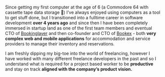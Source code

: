 Since getting my first computer at the age of 6 (a Commodore 64 with cassette tape data storage 🤘) I've always enjoyed using computers as a tool to get stuff done, but I transitioned into a fulltime career in software development **over 4 years ago** and since then I have been completely immersed in startup land as one of the first team members and eventual CTO of [Bookinglayer](https://www.bookinglayer.com) and then co-founder and CTO of [Bookex](https://www.usebookex.com) - both **very complex web and mobile applications** for accommodation and service providers to manage their inventory and reservations.

I am freshly dipping my big-toe into the world of freelancing, however I have worked with many different freelance developers in the past and so I understand what is required for a project based worker to be **productive** and stay on track **aligned with the company’s product vision.**
